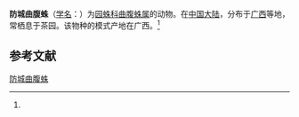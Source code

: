 {{Speciesbox
| name = 防城曲腹蛛
| status = 
| status_system = 
| image = 
| genus = Cyrtarachne
| species = fangchengensis
| authority = (Yin et Zhao, 1994)<ref name='id13635'>{{cite web| url =http://www.bioinfo.cn/db05/BjdwSpecies.php?action=view&id=13635| title =防城曲腹蛛| work =《中国动物物种编目数据库》| publisher =中国科学院微生物研究所| author =中国科学院动物研究所| accessdate =2009-04-28| deadurl =yes| archiveurl =https://web.archive.org/web/20160305035630/http://www.bioinfo.cn/db05/BjdwSpecies.php?action=view&id=13635| archivedate =2016-03-05}}</ref>
}}

'''防城曲腹蛛'''（[[学名|学名]]：{{lang|la|''Cyrtarachne fangchengensis''}}）为[[园蛛科|园蛛科]][[曲腹蛛属|曲腹蛛属]]的动物。在[[中国大陆|中国大陆]]，分布于[[广西|广西]]等地，常栖息于茶园。该物种的模式产地在广西。<ref name='id13635'/>

== 参考文献 ==
{{Taxonbar|from=Q525712}}

[[Category:曲腹蛛属|防城曲腹蛛]]


{{reflist}}{{蜘蛛小作品}}